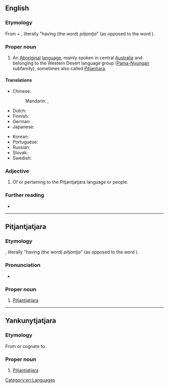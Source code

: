 {{also|pitjantjatjara}}
==English==
{{wikipedia}}

===Etymology===
From {{bor|en|pjt|pitjantja}} + {{m|pjt|tjara}}, literally "having (the word) ''pitjantja''" (as opposed to the word {{m|kdd|yankunytja}}).

===Proper noun===
{{en-proper noun}}

# An [[Aboriginal]] [[language]], mainly spoken in central [[Australia]] and belonging to the Western Desert language group ([[Pama-Nyungan]] subfamily), sometimes also called [[Pitjantjara]].

====Translations====
{{trans-top|the aboriginal language mainly spoken in central Australia}}
* Chinese:
*: Mandarin: {{t|cmn|皮堅加加拉印地安語|sc=Hani}}, {{t|cmn|皮坚加加拉印地安语|tr=Píjiānjiājiālā yìndì'ān yǔ|sc=Hani}}
* Dutch: {{t+|nl|Pitjantjatjara}}
* Finnish: {{t+|fi|pitjantjatjara}}
* German: {{t|de|Pitjantjatjara|n}}
* Japanese: {{t|ja|ピチャンチャチャラ語|tr=Pichanchachara-go|sc=Jpan}}
{{trans-mid}}
* Korean: {{t|ko|^피짠짜짜라어}}
* Portuguese: {{t+|pt|pitjantjatjara}}
* Russian: {{t+|ru|питьянтьятья́ра|m|f}}
* Slovak: {{t|sk|pitjantjatjara|f}}
* Swedish: {{t+|sv|pitjantjatjara}}
{{trans-bottom}}

===Adjective===
{{en-adj|-}}

# Of or pertaining to the Pitjantjatjara language or people.

===Further reading===
* {{ethnologue|code=pjt}}

[[Category:en:Languages]]

----

==Pitjantjatjara==

===Etymology===
{{compound|pjt|pitjantja|tjara}}, literally "having (the word) ''pitjantja''" (as opposed to the word {{m|kdd|yankunytja}}).

===Pronunciation===
* {{IPA|pjt|/ˈpicancacara/|[ˈpɪcɐncɐcɐrɐ]}}

===Proper noun===
{{head|pjt|proper noun}}

# [[#English|Pitjantjatjara]]

----

==Yankunytjatjara==

===Etymology===
From or cognate to {{der|kdd|pjt|Pitjantjatjara}}.

===Proper noun===
{{head|kdd|proper noun}}

# [[#English|Pitjantjatjara]]